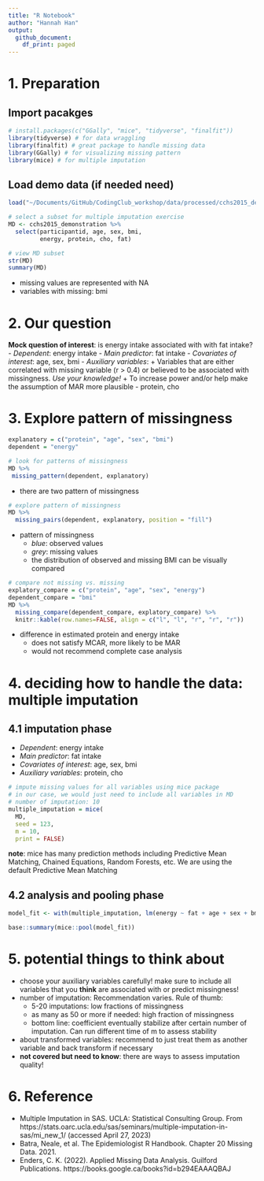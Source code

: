 ```yaml
---
title: "R Notebook"
author: "Hannah Han"
output:
  github_document:
    df_print: paged
---
```


# 1. Preparation
## Import pacakges {.smaller}
```r
# install.packages(c("GGally", "mice", "tidyverse", "finalfit"))
library(tidyverse) # for data wraggling
library(finalfit) # great package to handle missing data
library(GGally) # for visualizing missing pattern
library(mice) # for multiple imputation
```
## Load demo data (if needed need) {.smaller}
```r
load("~/Documents/GitHub/CodingClub_workshop/data/processed/cchs2015_demonstration.rdata")

# select a subset for multiple imputation exercise
MD <- cchs2015_demonstration %>%
  select(participantid, age, sex, bmi,
         energy, protein, cho, fat)

# view MD subset
str(MD)
summary(MD)

```
* missing values are represented with NA
* variables with missing: bmi

# 2. Our question
__Mock question of interest__: is energy intake associated with with fat intake?
- _Dependent_: energy intake
- _Main predictor_: fat intake 
- _Covariates of interest_: age, sex, bmi
- _Auxiliary variables_: 
    + Variables that are either correlated with missing variable (r > 0.4) or believed to be associated with missingness. _Use your knowledge!_
    + To increase power and/or help make the assumption of MAR more plausible
- protein, cho

# 3. Explore pattern of missingness
```r
explanatory = c("protein", "age", "sex", "bmi")
dependent = "energy"

# look for patterns of missingness
MD %>%
 missing_pattern(dependent, explanatory)
```
- there are two pattern of missingness

```r
# explore pattern of missingness
MD %>%
  missing_pairs(dependent, explanatory, position = "fill")
```
- pattern of missingness
    + _blue_: observed values
    + _grey_: missing values
    + the distribution of observed and missing BMI can be visually compared
    
```r
# compare not missing vs. missing 
explatory_compare = c("protein", "age", "sex", "energy")
dependent_compare = "bmi"
MD %>%
  missing_compare(dependent_compare, explatory_compare) %>%
  knitr::kable(row.names=FALSE, align = c("l", "l", "r", "r", "r"))
```

- difference in estimated protein and energy intake
    + does not satisfy MCAR, more likely to be MAR
    + would not recommend complete case analysis

# 4. deciding how to handle the data: multiple imputation
## 4.1 imputation phase {.smaller}
- _Dependent_: energy intake
- _Main predictor_: fat intake 
- _Covariates of interest_: age, sex, bmi
- _Auxiliary variables_: protein, cho
```r
# impute missing values for all variables using mice package
# in our case, we would just need to include all variables in MD
# number of imputation: 10
multiple_imputation = mice(
  MD,
  seed = 123,
  m = 10,
  print = FALSE) 
```
__note__: mice has many prediction methods including Predictive Mean Matching, Chained Equations, Random Forests, etc. We are using the default Predictive Mean Matching

## 4.2 analysis and pooling phase {.smaller}
```r
model_fit <- with(multiple_imputation, lm(energy ~ fat + age + sex + bmi))

base::summary(mice::pool(model_fit))
```

# 5. potential things to think about
- choose your auxiliary variables carefully! make sure to include all variables that you __think__ are associated with or predict missingness!
- number of imputation: Recommendation varies. Rule of thumb:
    + 5-20 imputations: low fractions of missingness
    + as many as 50 or more if needed: high fraction of missingness
    + bottom line: coefficient eventually stabilize after certain number of imputation. Can run different time of m to assess stability
- about transformed variables: recommend to just treat them as another variable and back transform if necessary
- __not covered but need to know__: there are ways to assess imputation quality!

# 6. Reference
- Multiple Imputation in SAS. UCLA: Statistical Consulting Group. From https://stats.oarc.ucla.edu/sas/seminars/multiple-imputation-in-sas/mi_new_1/ (accessed April 27, 2023)
- Batra, Neale, et al. The Epidemiologist R Handbook. Chapter 20 Missing Data. 2021.
- Enders, C. K. (2022). Applied Missing Data Analysis. Guilford Publications. https://books.google.ca/books?id=b294EAAAQBAJ 






